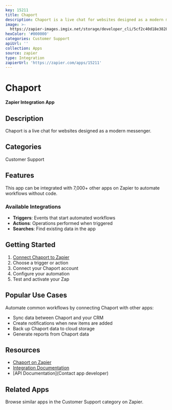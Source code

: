 ```yaml
---
key: 15211
title: Chaport
description: Chaport is a live chat for websites designed as a modern messenger.
image: >-
  https://zapier-images.imgix.net/storage/developer_cli/5cf2c40d18e382833358f5325deb7e86_4.png?auto=format%2Ccompress&ixlib=python-3.0.0&q=50
hexColor: '#000000'
categories: Customer Support
apiUrl: ''
collection: Apps
source: zapier
type: Integration
zapierUrl: 'https://zapier.com/apps/15211'
---
```

# Chaport

**Zapier Integration App**

## Description

Chaport is a live chat for websites designed as a modern messenger.

## Categories

Customer Support

## Features

This app can be integrated with 7,000+ other apps on Zapier to automate workflows without code.

### Available Integrations

- **Triggers**: Events that start automated workflows
- **Actions**: Operations performed when triggered
- **Searches**: Find existing data in the app

## Getting Started

1. [Connect Chaport to Zapier](https://zapier.com/apps/15211)
2. Choose a trigger or action
3. Connect your Chaport account
4. Configure your automation
5. Test and activate your Zap

## Popular Use Cases

Automate common workflows by connecting Chaport with other apps:

- Sync data between Chaport and your CRM
- Create notifications when new items are added
- Back up Chaport data to cloud storage
- Generate reports from Chaport data

## Resources

- [Chaport on Zapier](https://zapier.com/apps/15211)
- [Integration Documentation](https://zapier.com/apps/15211/integrations)
- [API Documentation](Contact app developer)

## Related Apps

Browse similar apps in the Customer Support category on Zapier.
